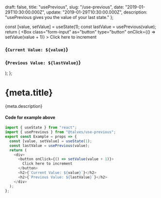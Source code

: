   draft: false,
  title: "usePrevious",
  slug: "/use-previous",
  date: "2019-01-29T10:30:00.000Z",
  update: "2019-01-29T10:30:00.000Z",
  description: "usePrevious gives you the value of your last state."
};

  const [value, setValue] = useState(1);
  const lastValue = usePrevious(value);
  return (
    <Box class={props.class}>
      <Box
        class="form-input"
        as="button"
        type="button"
        onClick={() => setValue(value + 1)}
      >
        Click here to increment
      </Box>
      <h3>{`Current Value: ${value}`}</h3>
      <h3>{`Previous Value: ${lastValue}`}</h3>
    </Box>
  );
};

# {meta.title}

{meta.description}

<Example class="flex flex-col border-gray-400 border-2 p-2 m-5" />

#### Code for example above

```js
import { useState } from "react";
import { usePrevious } from "@talves/use-previous";
export const Example = props => {
  const [value, setValue] = useState(1);
  const lastValue = usePrevious(value);
  return (
    <div>
      <button onClick={() => setValue(value + 1)}>
        Click here to increment
      </button>
      <h2>{`Current Value: ${value}`}</h2>
      <h2>{`Previous Value: ${lastValue}`}</h2>
    </div>
  );
};
```
